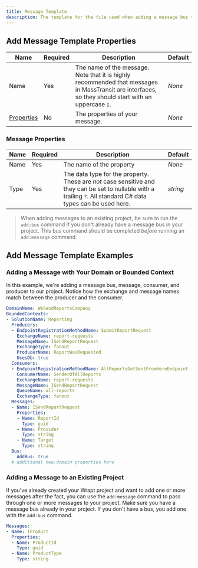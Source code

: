 ```yaml
---
title: Message Template
description: The template for the file used when adding a message bus to a project using the `add:message`, `add:bc`, or `new:domain` commands.
---
```



## Add Message Template Properties

| Name       | Required | Description                                                         | Default                          | 
| ---------- | -------- | ------------------------------------------------------------------- | -------------------------------- | 
| Name        | Yes      | The name of the message. Note that it is highly recommended that messages in MassTransit are interfaces, so they should start with an uppercase `I`.  | *None*   |
| [Properties](/docs/message-template#message-properties)    | No      | The properties of your message. | *None*   |

### Message Properties

| Name               | Required | Description                                                  | Default                          |
| ------------------ | -------- | ------------------------------------------------------------ | -------------------------------- |
| Name               | Yes      | The name of the property                                  | *None*                           |
| Type               | Yes      | The data type for the property. These are *not* case sensitive and they can be set to nullable with a trailing `?`. All standard C# data types can be used here. | *string*                           |


> When adding messages to an existing project, be sure to run the `add:bus` command if you don't already have a message bus in your project. This bus command should be completed *before* running an `add:message` command.


## Add Message Template Examples

### Adding a Message with Your Domain or Bounded Context
In this example, we're adding a message bus, message, consumer, and producer to our project. Notice how the exchange and message names match between the producer and the consumer.

```yaml
DomainName: WeSendReportsCompany
BoundedContexts:
- SolutionName: Reporting
  Producers:
  - EndpointRegistrationMethodName: SubmitReportRequest
    ExchangeName: report-requests
    MessageName: ISendReportRequest
    ExchangeType: fanout
    ProducerName: ReportWasRequested
    UsesDb: true
  Consumers:
  - EndpointRegistrationMethodName: AllReportsGetSentFromHereEndpoint
    ConsumerName: SenderOfAllReports
    ExchangeName: report-requests
    MessageName: ISendReportRequest
    QueueName: all-reports
    ExchangeType: fanout
  Messages:
  - Name: ISendReportRequest
    Properties:
    - Name: ReportId
      Type: guid
    - Name: Provider
      Type: string
    - Name: Target
      Type: string
  Bus:
    AddBus: true
  # additional new:domain properties here
```


### Adding a Message to an Existing Project
If you've already created your Wrapt project and want to add one or more messages after the fact, you can use the `add:message` command to pass through one or more messages to your project. 
Make sure you have a message bus already in your project. If you don't have a bus, you add one with the `add:bus` command.

```yaml
Messages:
- Name: IProduct
  Properties:
  - Name: ProductId
    Type: guid
  - Name: ProductType
    Type: string
```